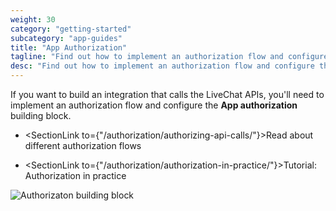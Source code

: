 ```yaml
---
weight: 30
category: "getting-started"
subcategory: "app-guides"
title: "App Authorization"
tagline: "Find out how to implement an authorization flow and configure the App authorization building block."
desc: "Find out how to implement an authorization flow and configure the App authorization building block."
---
```


If you want to build an integration that calls the LiveChat APIs, you'll need to implement an authorization flow and configure the **App authorization** building block.

- <SectionLink to={"/authorization/authorizing-api-calls/"}>Read about different authorization flows</SectionLink>

- <SectionLink to={"/authorization/authorization-in-practice/"}>Tutorial: Authorization in practice </SectionLink>

<div style={{maxWidth: '600px'}}>
  <img src="/images/getting-started/app-guides/app-authorization/authorizationn-block-livechat.png" alt="Authorizaton building block"/>
</div>
